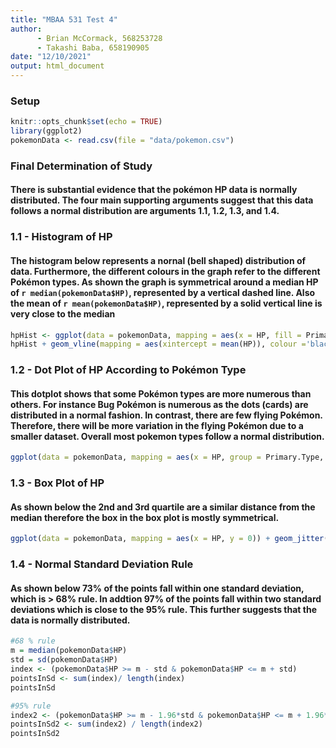 ```yaml
---
title: "MBAA 531 Test 4"
author: 
      - Brian McCormack, 568253728
      - Takashi Baba, 658190905
date: "12/10/2021"
output: html_document
---
```


### Setup
```r
knitr::opts_chunk$set(echo = TRUE)
library(ggplot2)
pokemonData <- read.csv(file = "data/pokemon.csv")
```

### Final Determination of Study
#### There is substantial evidence that the pokémon HP data is normally distributed. The four main supporting arguments suggest that this data follows a normal distribution are arguments __1.1__, __1.2__, __1.3__, and __1.4__.
### 1.1 - Histogram of HP
#### The histogram below represents a nornal (bell shaped) distribution of data. Furthermore, the different colours in the graph refer to the different Pokémon types. As shown the graph is symmetrical around a median HP of `r median(pokemonData$HP)`, represented by a vertical dashed line. Also the mean of `r mean(pokemonData$HP)`, represented by a solid vertical line is very close to the median
```r
hpHist <- ggplot(data = pokemonData, mapping = aes(x = HP, fill = Primary.Type)) + geom_histogram()
hpHist + geom_vline(mapping = aes(xintercept = mean(HP)), colour ='black') + geom_vline(mapping = aes(xintercept = median(HP)), linetype ="dashed", colour = 'black')
```

### 1.2 - Dot Plot of HP According to Pokémon Type
#### This dotplot shows that some Pokémon types are more numerous than others. For instance Bug Pokémon is numerous as the dots (cards) are distributed in a normal fashion. In contrast, there are few flying Pokémon. Therefore, there will be more variation in the flying Pokémon due to a smaller dataset. Overall most pokemon types follow a normal distribution.
```r
ggplot(data = pokemonData, mapping = aes(x = HP, group = Primary.Type, fill = Primary.Type, )) + geom_dotplot(binwidth = NULL) + facet_wrap(~Primary.Type)
```

### 1.3 - Box Plot of HP
#### As shown below the 2nd and 3rd quartile are a similar distance from the median therefore the box in the box plot is mostly symmetrical.
```r
ggplot(data = pokemonData, mapping = aes(x = HP, y = 0)) + geom_jitter() + geom_boxplot(alpha  = .5)
```

### 1.4 - Normal Standard Deviation Rule
#### As shown below 73% of the points fall within one standard deviation, which is > 68% rule. In addtion 97% of the points fall within two standard deviations which is close to the 95% rule. This further suggests that the data is normally distributed. 
```r
#68 % rule
m = median(pokemonData$HP)
std = sd(pokemonData$HP)
index <- (pokemonData$HP >= m - std & pokemonData$HP <= m + std)
pointsInSd <- sum(index)/ length(index)
pointsInSd

#95% rule
index2 <- (pokemonData$HP >= m - 1.96*std & pokemonData$HP <= m + 1.96*std)
pointsInSd2 <- sum(index2) / length(index2)
pointsInSd2
```


